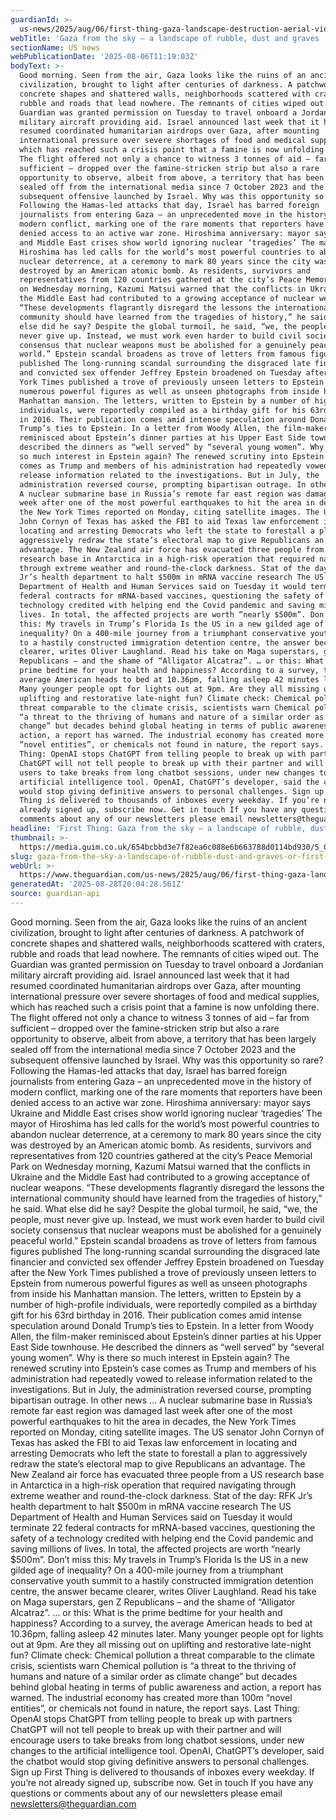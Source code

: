 ```yaml
---
guardianId: >-
  us-news/2025/aug/06/first-thing-gaza-landscape-destruction-aerial-view-trump-florida
webTitle: 'Gaza from the sky – a landscape of rubble, dust and graves | First Thing'
sectionName: US news
webPublicationDate: '2025-08-06T11:19:03Z'
bodyText: >-
  Good morning. Seen from the air, Gaza looks like the ruins of an ancient
  civilization, brought to light after centuries of darkness. A patchwork of
  concrete shapes and shattered walls, neighborhoods scattered with craters,
  rubble and roads that lead nowhere. The remnants of cities wiped out. The
  Guardian was granted permission on Tuesday to travel onboard a Jordanian
  military aircraft providing aid. Israel announced last week that it had
  resumed coordinated humanitarian airdrops over Gaza, after mounting
  international pressure over severe shortages of food and medical supplies,
  which has reached such a crisis point that a famine is now unfolding there.
  The flight offered not only a chance to witness 3 tonnes of aid – far from
  sufficient – dropped over the famine-stricken strip but also a rare
  opportunity to observe, albeit from above, a territory that has been largely
  sealed off from the international media since 7 October 2023 and the
  subsequent offensive launched by Israel. Why was this opportunity so rare?
  Following the Hamas-led attacks that day, Israel has barred foreign
  journalists from entering Gaza – an unprecedented move in the history of
  modern conflict, marking one of the rare moments that reporters have been
  denied access to an active war zone. Hiroshima anniversary: mayor says Ukraine
  and Middle East crises show world ignoring nuclear ‘tragedies’ The mayor of
  Hiroshima has led calls for the world’s most powerful countries to abandon
  nuclear deterrence, at a ceremony to mark 80 years since the city was
  destroyed by an American atomic bomb. As residents, survivors and
  representatives from 120 countries gathered at the city’s Peace Memorial Park
  on Wednesday morning, Kazumi Matsui warned that the conflicts in Ukraine and
  the Middle East had contributed to a growing acceptance of nuclear weapons.
  “These developments flagrantly disregard the lessons the international
  community should have learned from the tragedies of history,” he said. What
  else did he say? Despite the global turmoil, he said, “we, the people, must
  never give up. Instead, we must work even harder to build civil society
  consensus that nuclear weapons must be abolished for a genuinely peaceful
  world.” Epstein scandal broadens as trove of letters from famous figures
  published The long-running scandal surrounding the disgraced late financier
  and convicted sex offender Jeffrey Epstein broadened on Tuesday after the New
  York Times published a trove of previously unseen letters to Epstein from
  numerous powerful figures as well as unseen photographs from inside his
  Manhattan mansion. The letters, written to Epstein by a number of high-profile
  individuals, were reportedly compiled as a birthday gift for his 63rd birthday
  in 2016. Their publication comes amid intense speculation around Donald
  Trump’s ties to Epstein. In a letter from Woody Allen, the film-maker
  reminisced about Epstein’s dinner parties at his Upper East Side townhouse. He
  described the dinners as “well served” by “several young women”. Why is there
  so much interest in Epstein again? The renewed scrutiny into Epstein’s case
  comes as Trump and members of his administration had repeatedly vowed to
  release information related to the investigations. But in July, the
  administration reversed course, prompting bipartisan outrage. In other news …
  A nuclear submarine base in Russia’s remote far east region was damaged last
  week after one of the most powerful earthquakes to hit the area in decades,
  the New York Times reported on Monday, citing satellite images. The US senator
  John Cornyn of Texas has asked the FBI to aid Texas law enforcement in
  locating and arresting Democrats who left the state to forestall a plan to
  aggressively redraw the state’s electoral map to give Republicans an
  advantage. The New Zealand air force has evacuated three people from a US
  research base in Antarctica in a high-risk operation that required navigating
  through extreme weather and round-the-clock darkness. Stat of the day: RFK
  Jr’s health department to halt $500m in mRNA vaccine research The US
  Department of Health and Human Services said on Tuesday it would terminate 22
  federal contracts for mRNA-based vaccines, questioning the safety of a
  technology credited with helping end the Covid pandemic and saving millions of
  lives. In total, the affected projects are worth “nearly $500m”. Don’t miss
  this: My travels in Trump’s Florida Is the US in a new gilded age of
  inequality? On a 400-mile journey from a triumphant conservative youth summit
  to a hastily constructed immigration detention centre, the answer became
  clearer, writes Oliver Laughland. Read his take on Maga superstars, gen Z
  Republicans – and the shame of “Alligator Alcatraz”. … or this: What is the
  prime bedtime for your health and happiness? According to a survey, the
  average American heads to bed at 10.36pm, falling asleep 42 minutes later.
  Many younger people opt for lights out at 9pm. Are they all missing out on
  uplifting and restorative late-night fun? Climate check: Chemical pollution a
  threat comparable to the climate crisis, scientists warn Chemical pollution is
  “a threat to the thriving of humans and nature of a similar order as climate
  change” but decades behind global heating in terms of public awareness and
  action, a report has warned. The industrial economy has created more than 100m
  “novel entities”, or chemicals not found in nature, the report says. Last
  Thing: OpenAI stops ChatGPT from telling people to break up with partners
  ChatGPT will not tell people to break up with their partner and will encourage
  users to take breaks from long chatbot sessions, under new changes to the
  artificial intelligence tool. OpenAI, ChatGPT’s developer, said the chatbot
  would stop giving definitive answers to personal challenges. Sign up First
  Thing is delivered to thousands of inboxes every weekday. If you’re not
  already signed up, subscribe now. Get in touch If you have any questions or
  comments about any of our newsletters please email newsletters@theguardian.com
headline: 'First Thing: Gaza from the sky – a landscape of rubble, dust and graves'
thumbnail: >-
  https://media.guim.co.uk/654bcbbd3e7f82ea6c088e6b663788d0114bd930/5_0_4800_3840/500.jpg
slug: gaza-from-the-sky-a-landscape-of-rubble-dust-and-graves-or-first-thing
webUrl: >-
  https://www.theguardian.com/us-news/2025/aug/06/first-thing-gaza-landscape-destruction-aerial-view-trump-florida
generatedAt: '2025-08-28T20:04:28.561Z'
source: guardian-api
---
```

Good morning. Seen from the air, Gaza looks like the ruins of an ancient civilization, brought to light after centuries of darkness. A patchwork of concrete shapes and shattered walls, neighborhoods scattered with craters, rubble and roads that lead nowhere. The remnants of cities wiped out. The Guardian was granted permission on Tuesday to travel onboard a Jordanian military aircraft providing aid. Israel announced last week that it had resumed coordinated humanitarian airdrops over Gaza, after mounting international pressure over severe shortages of food and medical supplies, which has reached such a crisis point that a famine is now unfolding there. The flight offered not only a chance to witness 3 tonnes of aid – far from sufficient – dropped over the famine-stricken strip but also a rare opportunity to observe, albeit from above, a territory that has been largely sealed off from the international media since 7 October 2023 and the subsequent offensive launched by Israel. Why was this opportunity so rare? Following the Hamas-led attacks that day, Israel has barred foreign journalists from entering Gaza – an unprecedented move in the history of modern conflict, marking one of the rare moments that reporters have been denied access to an active war zone. Hiroshima anniversary: mayor says Ukraine and Middle East crises show world ignoring nuclear ‘tragedies’ The mayor of Hiroshima has led calls for the world’s most powerful countries to abandon nuclear deterrence, at a ceremony to mark 80 years since the city was destroyed by an American atomic bomb. As residents, survivors and representatives from 120 countries gathered at the city’s Peace Memorial Park on Wednesday morning, Kazumi Matsui warned that the conflicts in Ukraine and the Middle East had contributed to a growing acceptance of nuclear weapons. “These developments flagrantly disregard the lessons the international community should have learned from the tragedies of history,” he said. What else did he say? Despite the global turmoil, he said, “we, the people, must never give up. Instead, we must work even harder to build civil society consensus that nuclear weapons must be abolished for a genuinely peaceful world.” Epstein scandal broadens as trove of letters from famous figures published The long-running scandal surrounding the disgraced late financier and convicted sex offender Jeffrey Epstein broadened on Tuesday after the New York Times published a trove of previously unseen letters to Epstein from numerous powerful figures as well as unseen photographs from inside his Manhattan mansion. The letters, written to Epstein by a number of high-profile individuals, were reportedly compiled as a birthday gift for his 63rd birthday in 2016. Their publication comes amid intense speculation around Donald Trump’s ties to Epstein. In a letter from Woody Allen, the film-maker reminisced about Epstein’s dinner parties at his Upper East Side townhouse. He described the dinners as “well served” by “several young women”. Why is there so much interest in Epstein again? The renewed scrutiny into Epstein’s case comes as Trump and members of his administration had repeatedly vowed to release information related to the investigations. But in July, the administration reversed course, prompting bipartisan outrage. In other news … A nuclear submarine base in Russia’s remote far east region was damaged last week after one of the most powerful earthquakes to hit the area in decades, the New York Times reported on Monday, citing satellite images. The US senator John Cornyn of Texas has asked the FBI to aid Texas law enforcement in locating and arresting Democrats who left the state to forestall a plan to aggressively redraw the state’s electoral map to give Republicans an advantage. The New Zealand air force has evacuated three people from a US research base in Antarctica in a high-risk operation that required navigating through extreme weather and round-the-clock darkness. Stat of the day: RFK Jr’s health department to halt $500m in mRNA vaccine research The US Department of Health and Human Services said on Tuesday it would terminate 22 federal contracts for mRNA-based vaccines, questioning the safety of a technology credited with helping end the Covid pandemic and saving millions of lives. In total, the affected projects are worth “nearly $500m”. Don’t miss this: My travels in Trump’s Florida Is the US in a new gilded age of inequality? On a 400-mile journey from a triumphant conservative youth summit to a hastily constructed immigration detention centre, the answer became clearer, writes Oliver Laughland. Read his take on Maga superstars, gen Z Republicans – and the shame of “Alligator Alcatraz”. … or this: What is the prime bedtime for your health and happiness? According to a survey, the average American heads to bed at 10.36pm, falling asleep 42 minutes later. Many younger people opt for lights out at 9pm. Are they all missing out on uplifting and restorative late-night fun? Climate check: Chemical pollution a threat comparable to the climate crisis, scientists warn Chemical pollution is “a threat to the thriving of humans and nature of a similar order as climate change” but decades behind global heating in terms of public awareness and action, a report has warned. The industrial economy has created more than 100m “novel entities”, or chemicals not found in nature, the report says. Last Thing: OpenAI stops ChatGPT from telling people to break up with partners ChatGPT will not tell people to break up with their partner and will encourage users to take breaks from long chatbot sessions, under new changes to the artificial intelligence tool. OpenAI, ChatGPT’s developer, said the chatbot would stop giving definitive answers to personal challenges. Sign up First Thing is delivered to thousands of inboxes every weekday. If you’re not already signed up, subscribe now. Get in touch If you have any questions or comments about any of our newsletters please email newsletters@theguardian.com
